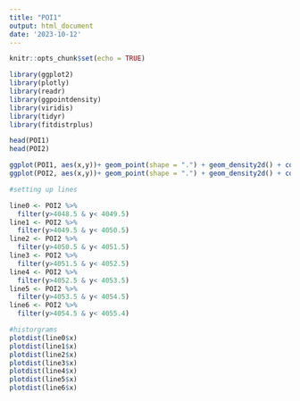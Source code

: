 ---
title: "POI1"
output: html_document
date: '2023-10-12'
---

```{r setup, include=FALSE}
knitr::opts_chunk$set(echo = TRUE)
```

```{r}
library(ggplot2)
library(plotly)
library(readr)
library(ggpointdensity)
library(viridis)
library(tidyr)
library(fitdistrplus)
```

```{r}
head(POI1)
head(POI2)
```

```{r}
ggplot(POI1, aes(x,y))+ geom_point(shape = ".") + geom_density2d() + coord_fixed()
ggplot(POI2, aes(x,y))+ geom_point(shape = ".") + geom_density2d() + coord_fixed()
```

```{r}
#setting up lines

line0 <- POI2 %>%
  filter(y>4048.5 & y< 4049.5)
line1 <- POI2 %>%
  filter(y>4049.5 & y< 4050.5)
line2 <- POI2 %>%
  filter(y>4050.5 & y< 4051.5)
line3 <- POI2 %>%
  filter(y>4051.5 & y< 4052.5)
line4 <- POI2 %>%
  filter(y>4052.5 & y< 4053.5)
line5 <- POI2 %>%
  filter(y>4053.5 & y< 4054.5)
line6 <- POI2 %>%
  filter(y>4054.5 & y< 4055.4)

#historgrams
plotdist(line0$x)
plotdist(line1$x)
plotdist(line2$x)
plotdist(line3$x)
plotdist(line4$x)
plotdist(line5$x)
plotdist(line6$x)

```

